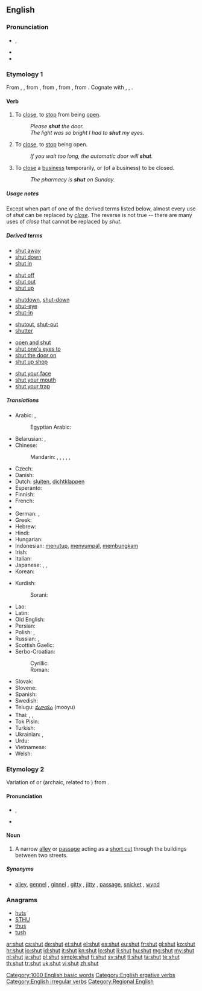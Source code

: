 ==English==

===Pronunciation===
* {{IPA|/ʃʌt/}}, {{X-SAMPA|/SVt/}}
* {{audio|en-us-shut.ogg|Audio (US)}}
* {{rhymes|ʌt}}

===Etymology 1===
From {{etyl|enm}} {{term|shutten|lang=enm}}, {{term|shetten|lang=enm}}, from {{etyl|ang}} {{term|scyttan||to cause rapid movement, shoot a bolt, shut, bolt, shut to, discharge a debt, pay off|lang=ang}}, from {{proto|Germanic|skutjanan||skuttjanan|to bar, bolt|lang=en}}, from {{proto|Germanic|skuttan||skuttjō|bar, bolt, shed|lang=en}}, from {{proto|Indo-European|(s)keud-|to drive, fall upon, rush|lang=en}}. Cognate with {{etyl|nl|-}} {{term|schutten||to shut in, lock up|lang=nl}}, {{etyl|de|-}} {{term|schützen||to shut out, dam, protect, guard|lang=de}}, {{etyl|sq|-}} {{term|skuth||a mean and deceitful person|lang=sq}}.

====Verb====
{{en-verb|shuts|shutting|shut|shut}}

# {{transitive}} To [[close]], to [[stop]] from being [[open]].
#: ''Please '''shut''' the door.''
#: ''The light was so bright I had to '''shut''' my eyes.''
# {{intransitive}} To [[close]], to [[stop]] being open.
#: ''If you wait too long, the automatic door will '''shut'''.''
# {{transitive|or|intransitive|chiefly|British}} To [[close]] a [[business]] temporarily, or (of a business) to be closed.
#: ''The pharmacy is '''shut''' on Sunday.''

=====Usage notes=====
Except when part of one of the derived terms listed below, almost every use of ''shut'' can be replaced by ''[[close]]''.  The reverse is not true -- there are many uses of ''close'' that cannot be replaced by ''shut''.

=====Derived terms=====
{{rel-top|phrasal verbs derived from shut}}
* [[shut away]]
* [[shut down]]
* [[shut in]]
{{rel-mid}}
* [[shut off]]
* [[shut out]]
* [[shut up]]
{{rel-bottom}}

{{rel-top|single words and compounds derived from shut}}
* [[shutdown]], [[shut-down]]
* [[shut-eye]]
* [[shut-in]]
{{rel-mid}}
* [[shutout]], [[shut-out]]
* [[shutter]]
{{rel-bottom}}

{{rel-top|idioms derived from shut}}
* [[open and shut]]
* [[shut one's eyes to]]
* [[shut the door on]]
* [[shut up shop]]
{{rel-mid}}
* [[shut your face]]
* [[shut your mouth]]
* [[shut your trap]]
{{rel-bottom}}

=====Translations=====
{{trans-top|to close}}
* Arabic: {{t-|ar|أغلق|tr=ʾáġlaqa}}, {{t-|ar|قفل|tr=qáfala|sc=Arab}}
*: Egyptian Arabic: {{tø|arz|قفل|tr=qafal|sc=Arab|xs=Egyptian Arabic}}
* Belarusian: {{t-|be|зачыняць|tr=začynjác’|xs=Belarusian}} {{impf}},  {{t-|be|зачыніць|tr=začyníc’|xs=Belarusian}} {{pf.}}
* Chinese:
*: Mandarin: {{t-|cmn|關|sc=Hani}},  {{t-|cmn|关|tr=guān|sc=Hani}},  {{t-|cmn|閉|sc=Hani}},  {{t-|cmn|闭|tr=bì|sc=Hani}},  {{t|cmn|關閉|sc=Hani}},  {{t|cmn|关闭|tr=guānbì|sc=Hani}}
* Czech: {{t+|cs|zavřít}}
* Danish: {{t+|da|lukke}}
* Dutch: [[sluiten]], [[dichtklappen]]
* Esperanto: {{t+|eo|fermi|xs=Esperanto}}
* Finnish: {{t+|fi|sulkea}}
* French: {{t+|fr|fermer}}
* {{trreq|Georgian}}
* German: {{t+|de|schließen}},  {{t+|de|zumachen}}
* Greek: {{t+|el|κλείνω|tr=kleino}}
* Hebrew: {{t-|he|סגר|tr=sagár}}
* Hindi: {{t-|hi|बंद करना|tr=band karnā|xs=Hindi}}
* Hungarian: {{t+|hu|becsuk}}
* Indonesian: [[tutup|menutup]], [[sumpal|menyumpal]], [[bungkam|membungkam]]
* Irish: {{t-|ga|dún|xs=Irish}}
* Italian: {{t+|it|chiudere}}
* Japanese: {{t+|ja|閉める|tr=しめる, shimeru}} {{qualifier|transitive}}, {{t-|ja|閉まる|tr=しまる, shimaru}} {{qualifier|intransitive}}, {{t-|ja|閉じる|tr=とじる, tojiru}} {{qualifier|transitive}}
* Korean: {{t+|ko|닫다|tr=datda|sc=Hang}}
{{trans-mid}}
* Kurdish:
*: Sorani: {{t|ku|داخستن|tr=daxistin|sc=ku-Arab}}
* Lao: {{t-|lo|ອັດ|tr=át|sc=Laoo}}
* Latin: {{t-|la|claudo}}
* Old English: {{t-|ang|scyttan|xs=Old English}}
* Persian: {{t+|fa|بستن|tr=bastan|xs=Persian}}
* Polish: {{t+|pl|zamykać}} {{impf}}, {{t+|pl|zamknąć}} {{pf.}}
* Russian: {{t+|ru|закрывать|tr=zakryvát’}} {{impf}}, {{t+|ru|закрыть|tr=zakrýt’}} {{pf.}}
* Scottish Gaelic: {{t-|gd|dùin|xs=Scottish Gaelic}}
* Serbo-Croatian:
*: Cyrillic: {{t-|sh|затворити}} {{pf.}}
*: Roman: {{t-|sh|zatvoriti}} {{pf.}}
* Slovak: {{t-|sk|zavrieť}}
* Slovene: {{t+|sl|zapreti}}
* Spanish: {{t+|es|cerrar}}
* Swedish: {{t+|sv|stänga}}
* Telugu: [[మూయు]] (mooyu)
* Thai: {{t+|th|งับ|tr=ngáp}},  {{t-|th|หุบ|tr=hùp}}, {{t-|th|ปิด|tr=pid|sc=Thai}}
* Tok Pisin: {{t-|tpi|pasim}}
* Turkish: {{t+|tr|kapatmak}}
* Ukrainian: {{t-|uk|зачиняти|tr=začynjáty|xs=Ukrainian}} {{impf}},  {{t-|uk|зачинити|tr=začynýty|xs=Ukrainian}} {{pf.}}
* Urdu: {{t-|ur|بند کرنا|tr=band karnā|sc=ur-Arab}}
* Vietnamese: {{t+|vi|đóng|xs=Vietnamese}}
* Welsh: {{t+|cy|cau|xs=Welsh}}
{{trans-bottom}}

===Etymology 2===
Variation of {{term|chute}} or {{term|shute}} (archaic, related to {{term|shoot}}) from {{etyl|ang}} {{term|sceotan|scēotan|lang=ang}}.

====Pronunciation====
* {{IPA|/ʃʌt/}}, {{X-SAMPA|/SVt/}}
* {{rhymes|ʌt}}

====Noun====
{{en-noun}}

# {{British|Shropshire|_|dialect}} A narrow [[alleyway|alley]] or [[passageway|passage]] acting as a [[short cut]] through the buildings between two streets.

=====Synonyms=====
* {{sense|alleyway}} [[alley]], [[gennel]] {{qualifier|Northern Ireland}}, [[ginnel]] {{qualifier|Yorkshire and Lancashire}}, [[gitty]] {{qualifier|East Midlands}}, [[jitty]] {{qualifier|Midlands}}, [[passage]], [[snicket]] {{qualifier|Northern England}}, [[wynd]] {{qualifier|Scotland}}

===Anagrams===
* [[huts#English|huts]]
* [[STHU#English|STHU]]
* [[thus#English|thus]]
* [[tush#English|tush]]

[[Category:1000 English basic words]]
[[Category:English ergative verbs]]
[[Category:English irregular verbs]]
[[Category:Regional English]]

[[ar:shut]]
[[cs:shut]]
[[de:shut]]
[[et:shut]]
[[el:shut]]
[[es:shut]]
[[eu:shut]]
[[fr:shut]]
[[gl:shut]]
[[ko:shut]]
[[hr:shut]]
[[io:shut]]
[[id:shut]]
[[it:shut]]
[[kn:shut]]
[[lo:shut]]
[[li:shut]]
[[hu:shut]]
[[mg:shut]]
[[my:shut]]
[[nl:shut]]
[[ja:shut]]
[[pl:shut]]
[[simple:shut]]
[[fi:shut]]
[[sv:shut]]
[[tl:shut]]
[[ta:shut]]
[[te:shut]]
[[th:shut]]
[[tr:shut]]
[[uk:shut]]
[[vi:shut]]
[[zh:shut]]